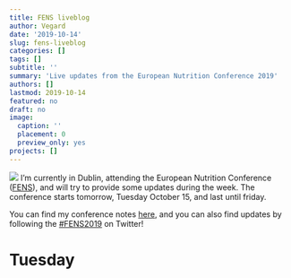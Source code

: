 ```yaml
---
title: FENS liveblog
author: Vegard
date: '2019-10-14'
slug: fens-liveblog
categories: []
tags: []
subtitle: ''
summary: 'Live updates from the European Nutrition Conference 2019'
authors: []
lastmod: 2019-10-14
featured: no
draft: no
image:
  caption: ''
  placement: 0
  preview_only: yes
projects: []
---
```

![](/blog/2019-10-14-fens-liveblog_files/FENS2019.jpg)
I'm currently in Dublin, attending the European Nutrition Conference ([FENS](http://www.fens2019.org/)), and will try to provide some updates during the week. The conference starts tomorrow, Tuesday October 15, and last until friday. 

You can find my conference notes [here](/contributions/courses/fens2019.html), and you can also find updates by following the [#FENS2019](https://twitter.com/search?q=%23FENS2019) on Twitter!

# Tuesday 
